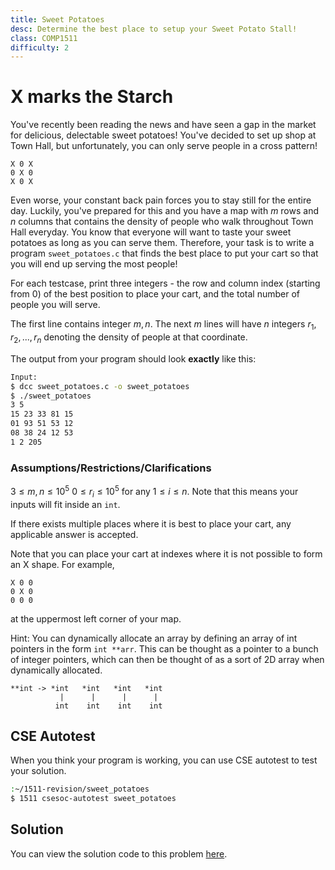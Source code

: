 ```yaml
---
title: Sweet Potatoes
desc: Determine the best place to setup your Sweet Potato Stall!
class: COMP1511
difficulty: 2
---
```

# X marks the Starch
You've recently been reading the news and have seen a gap in the market for delicious, delectable sweet potatoes! 
You've decided to set up shop at Town Hall, but unfortunately, you can only serve people in a cross pattern!
```
X 0 X
0 X 0
X 0 X
```
Even worse, your constant back pain forces you to stay still for the entire day. 
Luckily, you've prepared for this and you have a map with $m$ rows and $n$ columns that contains the density of people who walk throughout Town Hall everyday.
You know that everyone will want to taste your sweet potatoes as long as you can serve them. Therefore, your task is to write a program `sweet_potatoes.c` that finds the best place to put your cart so that you will end up serving the most people!

For each testcase, print three integers - the row and column index (starting from $0$) of the best position to place your cart, and the total number of people you will serve. 

The first line contains integer $m, n$.
The next $m$ lines will have $n$ integers $r_{1}, r_{2}, ...,r_{n}$ denoting the density of people at that coordinate.

The output from your program should look **exactly** like this:
```bash
Input:
$ dcc sweet_potatoes.c -o sweet_potatoes
$ ./sweet_potatoes
3 5
15 23 33 81 15
01 93 51 53 12
08 38 24 12 53
1 2 205
```

### Assumptions/Restrictions/Clarifications
 $3 \leq m, n \leq 10^5$
 $0 \leq r_{i} \leq 10^5$ for any $1 \leq i \leq n$.
Note that this means your inputs will fit inside an `int`. 

If there exists multiple places where it is best to place your cart, any applicable answer is accepted.

Note that you can place your cart at indexes where it is not possible to form an X shape. 
For example,
```
X 0 0
0 X 0
0 0 0
```
at the uppermost left corner of your map.

Hint: You can dynamically allocate an array by defining an array of int pointers in the form `int **arr`. 
This can be thought as a pointer to a bunch of integer pointers, which can then be thought of as a sort of 2D array when dynamically allocated.
```
**int -> *int   *int   *int   *int
           |      |      |      |
          int    int    int    int
``` 
## CSE Autotest

When you think your program is working, you can use CSE autotest to test your solution.

```bash
:~/1511-revision/sweet_potatoes
$ 1511 csesoc-autotest sweet_potatoes
```

## Solution

You can view the solution code to this problem [here](https://github.com/csesoc/comp1511-revision-t1-2022/blob/master/solutions/sweet_potatoes/solution.c).
